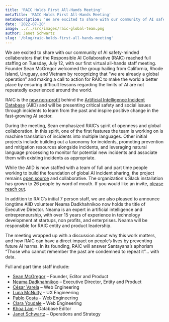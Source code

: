 ```yaml
---
title: 'RAIC Holds First All-Hands Meeting'
metaTitle: 'RAIC Holds First All-Hands Meeting'
metaDescription: 'We are excited to share with our community of AI safety-minded collaborators that the Responsible AI Collaborative (RAIC) reached full staffing on Tuesday, July 12, with our first virtual all-hands staff meeting.'
date: '2022-07-20'
image: ../../src/images/raic-global-team.png
author: Janet Schwartz
slug: '/blog/raic-holds-first-all-hands-meeting'
---
```


We are excited to share with our community of AI safety-minded collaborators that the Responsible AI Collaborative (RAIC) reached full staffing on Tuesday, July 12, with our first virtual all-hands staff meeting. Founder Sean McGregor welcomed the group hailing from California, Rhode Island, Uruguay, and Vietnam by recognizing that “we are already a global operation” and making a call to action for RAIC to make the world a better place by ensuring difficult lessons regarding the limits of AI are not repeatedly experienced around the world.

RAIC is the [new non-profit](https://docsend.com/view/2vetgz64m98c85xz) behind the [Artificial Intelligence Incident Database](https://incidentdatabase.ai) (AIID) and will be presenting critical safety and social issues through incidents to learn from the past and inspire positive change in the fast-growing AI sector.

During the meeting, Sean emphasized RAIC’s spirit of openness and global collaboration. In this spirit, one of the first features the team is working on is machine translation of incidents into multiple languages. Other initial projects include building out a taxonomy for incidents, promoting prevention and mitigation resources alongside incidents, and leveraging natural language processing to monitor for potential new incidents and associate them with existing incidents as appropriate.

While the AIID is now staffed with a team of full and part time people working to build the foundation of global AI incident sharing, the project remains [open source](https://github.com/responsible-ai-collaborative/aiid) and collaborative. The organization's Slack installation has grown to 26 people by word of mouth. If you would like an invite, [please reach out](https://incidentdatabase.ai/contact).

In addition to RAIC’s initial 7 person staff, we are also pleased to announce longtime AIID volunteer Neama Dadkhahnikoo now holds the title of Executive Director. Neama is an expert in artificial intelligence and entrepreneurship, with over 15 years of experience in technology development at startups, non profits, and enterprises. Neama will be responsible for RAIC entity and product leadership.

The meeting wrapped up with a discussion about why this work matters, and how RAIC can have a direct impact on people’s lives by preventing future AI harms. In its founding, RAIC will answer Santayana’s aphorism “Those who cannot remember the past are condemned to repeat it”… with data.

Full and part time staff include:

-   [Sean McGregor](https://seanbmcgregor.com) – Founder, Editor and Product
-   [Neama Dadkhahnikoo](http://linkedin.com/in/neama) – Executive Director, Entity and Product
-   [César Varela](https://cesarvarela.com) – Web Engineering
-   [Luna McNulty](https://lmcnulty.me) – UX Engineering
-   [Pablo Costa](https://www.linkedin.com/in/pablo-costa) – Web Engineering
-   [Clara Youdale](https://www.clarayoudale.com) – Web Engineering
-   [Khoa Lam](http://linkedin.com/in/khoalklam) – Database Editor
-   [Janet Schwartz](https://www.linkedin.com/in/janet-boutilier-schwartz) – Operations and Strategy

